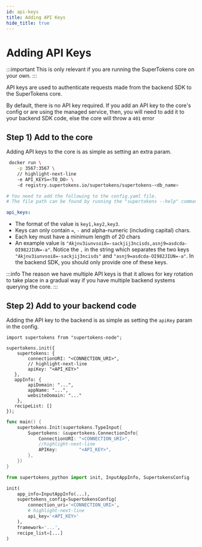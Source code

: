 ```yaml
---
id: api-keys
title: Adding API Keys
hide_title: true
---
```


<!-- COPY DOCS -->
<!-- ./community/supertokens-core/self-hosted/api-keys.mdx -->


# Adding API Keys

:::important
This is only relevant if you are running the SuperTokens core on your own.
:::

API keys are used to authenticate requests made from the backend SDK to the SuperTokens core.

By default, there is no API key required. If you add an API key to the core's config or are using the managed service, then, you will need to add it to your backend SDK code, else the core will throw a `401` error 

## Step 1) Add to the core

Adding API keys to the core is as simple as setting an extra param.

<SelfHostedTabs>
<TabItem value="with-docker">

```bash
 docker run \
    -p 3567:3567 \
    // highlight-next-line
    -e API_KEYS=<TO_DO> \ 
    -d registry.supertokens.io/supertokens/supertokens-<db_name>
```
</TabItem>

<TabItem value="without-docker">

```yaml
# You need to add the following to the config.yaml file.
# The file path can be found by running the "supertokens --help" command

api_keys:
```
</TabItem>
</SelfHostedTabs>

- The format of the value is `key1,key2,key3`.
- Keys can only contain `=`, `-` and alpha-numeric (including capital) chars.
- Each key must have a minimum length of 20 chars
- An example value is `"Akjnv3iunvsoi8=-sackjij3ncisds,asnj9=asdcda-OI982JIUN=-a"`. Notice the `,` in the string which separates the two keys `"Akjnv3iunvsoi8=-sackjij3ncisds"` and `"asnj9=asdcda-OI982JIUN=-a"`. In the backend SDK, you should only provide one of these keys.

:::info
The reason we have multiple API keys is that it allows for key rotation to take place in a gradual way if you have multiple backend systems querying the core.
:::

## Step 2) Add to your backend code

Adding the API key to the backend is as simple as setting the `apiKey` param in the config.

<BackendSDKTabs>
<TabItem value="nodejs">

```tsx
import supertokens from "supertokens-node";

supertokens.init({
    supertokens: {
        connectionURI: "<CONNECTION_URI>",
        // highlight-next-line
        apiKey: "<API_KEY>"
   },
   appInfo: {
        apiDomain: "...",
        appName: "...",
        websiteDomain: "..."
    },
   recipeList: []
});
```
</TabItem>
<TabItem value="go">

```go
func main() {
	supertokens.Init(supertokens.TypeInput{
		Supertokens: &supertokens.ConnectionInfo{
			ConnectionURI: "<CONNECTION_URI>",
			//highlight-next-line
			APIKey:        "<API_KEY>",
		},
	})
}
```
</TabItem>
<TabItem value="python">

```python
from supertokens_python import init, InputAppInfo, SupertokensConfig

init(
    app_info=InputAppInfo(...),
    supertokens_config=SupertokensConfig(
        connection_uri='<CONNECTION_URI>',
        # highlight-next-line
        api_key='<API_KEY>'
    ),
    framework='...',
    recipe_list=[...]
)
```

</TabItem>
</BackendSDKTabs>
